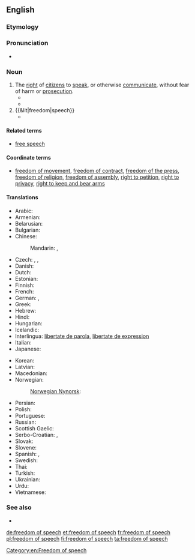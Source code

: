 ==English==
{{wikipedia|Freedom of speech}}
{{wikinews|Category:Free speech}}
{{commons|Category:Freedom of speech}}
{{wikiquote|Freedom of speech}}

===Etymology===
{{rfe}}

===Pronunciation===
* {{IPA|/fɹiː.dəm.əv.spiːtʃ/}}

===Noun===
{{en-noun|sg=[[freedom]] [[of]] [[speech]]|-}}

# The [[right]] of [[citizen]]s to [[speak]], or otherwise [[communicate]], without fear of harm or [[prosecution]].
#*{{quote-book
|author={{w|Frank Murphy}}
|title={{w|Thornhill v. Alabama}}
|publisher={{w[Supreme Court of the United States}}
|year=1940|passage=The '''freedom of speech''' and of the press, which are secured by the First Amendment against abridgment by the United States, are among the fundamental personal rights and liberties which are secured to all persons by the Fourteenth Amendment against abridgment by a state. The safeguarding of these rights to the ends that men may speak as they think on matters vital to them and that falsehoods may be exposed through the processes of education and discussion is essential to free government. Those who won our independence had confidence in the power of free and fearless reasoning and communication of ideas to discover and spread political and economic truth.
}}
#*{{quote-book|year=1997|author={{w|Wendy Grossman}}|title={{w|Net.wars}}|publisher={{w|New York University Press}}|url=|isbn=0814731031|page=90|passage=One question that remains is at what point an individual Net poster has the right to assume prerogatives that have traditionally been only the province of journalists and news-gathering organizations. When the Pentagon Papers landed on the doorstep of ''The New York Times'', the newspaper was able to publish under the First Amendment's guarantees of '''freedom of speech''', and to make a strong argument in court that publication was in the public interest. ... the amplification inherent in the combination of the Net's high-speed communications and the size of the available population has greatly changed the balance of power.}}
# {{&lit|freedom|speech}}
#*{{quote-book|chapter=Of Simulation and Dissimulation|year=1625|title=The [[w:Essays (Francis Bacon)|essays]], or Counsels, civil & moral, with a table of the colours of good and evil. Whereunto is added The wisdome of the ancients, enlarged by the author|author=[[w:Francis Bacon|Francis Bacon]]|year_published=1680|passage=For to him that opens himself, Men will hardly shew themselves averse, but will (fair) let him go on, and turn their '''freedom of speech''' to freedom of thought. And therefore it is a good shrewd Proverb of the ''Spaniard, Tell a lye, and find a Troth''; as if there were no way of discovery, but by ''Simulation''.|url=http://books.google.com/books?id=xjQCAAAAQAAJ&pg=PA20&dq=%22freedom+of+speech%22&hl=en&sa=X&ei=zTI-T9zcDYnr0gHcx_HOBw&ved=0CNoBEOgBMBo#v=onepage&q=%22freedom%20of%20speech%22&f=false}}

====Related terms====
* [[free speech]]

====Coordinate terms====
* [[freedom of movement]], [[freedom of contract]], [[freedom of the press]], [[freedom of religion]], [[freedom of assembly]], [[right to petition]], [[right to privacy]], [[right to keep and bear arms]]

====Translations====
{{trans-top|right to speak without fear of harm}}
* Arabic: {{t|ar|حرية التعبير|f|tr=Hurriyyat al-ta3biir}}
* Armenian: {{t-|hy|խոսքի ազատություն|tr=xosk’i azatut’yun}}
* Belarusian: {{t|be|свабода слова|f|tr=svabóda slóva|xs=Belarusian}}
* Bulgarian: {{t|bg|свобода на слово|f|tr=svoboda na slovo}}
* Chinese:
*: Mandarin: {{t-|cmn|言論自由|sc=Hani}}, {{t-|cmn|言论自由|tr=yánlùnzìyóu|sc=Hani}}
* Czech: {{t-|cs|svoboda slova|f}}, {{t|cs|svoboda projevu|f}}, {{t|cs|svoboda vyjadřování|f}}
* Danish: {{t-|da|ytringsfrihed}}
* Dutch: {{t|nl|vrijheid van meningsuiting|f}}
* Estonian: {{t-|et|sõnavabadus}}
* Finnish: {{t+|fi|sananvapaus}}
* French: {{t+|fr|liberté d'expression|f}}
* German: {{t|de|freie Meinungsäußerung|f}}, {{t-|de|Redefreiheit|f}}
* Greek: {{t|el|ελευθερία έκφρασης|f|tr=elefthería ékfrasis}}
* Hebrew: {{t|he|חופש הביטוי}}
* Hindi: {{t|hi|अभिव्यक्ति की स्वतंत्रता|tr=abhivyakti kī svatantratā|xs=Hindi}}
* Hungarian: {{t-|hu|szólásszabadság}}
* Icelandic: {{t|is|málfrelsi|n}}
* Interlingua: [[libertate de parola]], [[libertate de expression]]
* Italian: {{t|it|libertà di parola|f}}
* Japanese: {{t|ja|言論の自由|tr=げんろんのじゆう, genron-no jiyū}} <!-- [[表現の自由]]?-->
{{trans-mid}}
* Korean: {{t|ko|표현의 자유|tr=pyohyeon jayu|sc=Hang}}
* Latvian: {{t|lv|vārda brīvība|f|xs=Latvian}}
* Macedonian: {{t|mk|слобода на говор|f|tr=sloboda na govor}}
* Norwegian: {{t-|no|ytringsfrihet|m|f}}
*: [[Norwegian Nynorsk]]: {{t|nn|ytringsfridom|xs=Norwegian Nynorsk}}
* Persian: {{t-|fa|آزادی بیان|tr=âzâdi-ye bayân|xs=Persian}}
* Polish: {{t|pl|wolność słowa|f}}
* Portuguese: {{t|pt|liberdade de expressão|f}}
* Russian: {{t-|ru|свобода слова|f|tr=svobóda slóva}}
* Scottish Gaelic: {{t-|gd|saorsa cainnte|f|xs=Scottish Gaelic}}
* Serbo-Croatian: {{t|sh|слобода говора|f|sc=Cyrl|xs=Serbo-Croatian}}, {{t|sh|sloboda govora|f|xs=Serbo-Croatian}}
* Slovak: {{t|sk|sloboda slova|f}}
* Slovene: {{t|sl|svoboda govora|f}}
* Spanish: {{t|es|libertad de palabra|f}}, {{t|es|libertad de expresión|f}}
* Swedish: {{t+|sv|yttrandefrihet}}
* Thai: {{t|th|เสรีภาพในการพูด}}
* Turkish: {{t|tr|ifade özgürlüğü}}
* Ukrainian: {{t-|uk|свобода слова|f|tr=svobóda slóva|xs=Ukrainian}}
* Urdu: {{t|ur|آزادی گفتار|xs=Urdu}}
* Vietnamese: {{t|vi|tự do ngôn luận|xs=Vietnamese}}
{{trans-bottom}}

===See also===
* {{pedia}}

[[Category:en:Freedom of speech]]

[[de:freedom of speech]]
[[et:freedom of speech]]
[[fr:freedom of speech]]
[[pl:freedom of speech]]
[[fi:freedom of speech]]
[[ta:freedom of speech]]